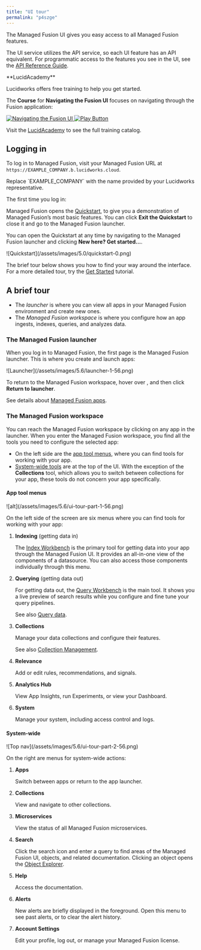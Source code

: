 ```yaml
---
title: "UI tour"
permalink: "p4szge"
---
```


The Managed Fusion UI gives you easy access to all Managed Fusion features.

The UI service utilizes the API service, so each UI feature has an API equivalent. For programmatic access to the features you see in the UI, see the [API Reference Guide](/managed-fusion/5.9/t51gkk/ap-is).

<Note>
**LucidAcademy**

Lucidworks offers free training to help you get started.

The **Course** for **Navigating the Fusion UI** focuses on navigating through the Fusion application:

<Frame>
  <a href="https://academy.lucidworks.com/navigating-the-fusion-admin-ui" target="_blank">
    <div class="note-image-wrapper">
      <img noZoom src="/assets/images/training-covers/navigating-fusion-ui.jpeg" alt="Navigating the Fusion UI" class="note-image" />
      <img noZoom src="/images/play-btn.svg" alt="Play Button" class="note-image-overlay" />
    </div>
  </a>
</Frame>


Visit the [LucidAcademy](https://academy.lucidworks.com) to see the full training catalog.

</Note>

## Logging in

To log in to Managed Fusion, visit your Managed Fusion URL at `https://EXAMPLE_COMPANY.b.lucidworks.cloud`.

<Note>
Replace `EXAMPLE_COMPANY` with the name provided by your Lucidworks representative.
</Note>

The first time you log in:

Managed Fusion opens the [Quickstart](/how-to/w1eu0z/quickstart), to give you a demonstration of Managed Fusion’s most basic features. You can click **Exit the Quickstart** to close it and go to the Managed Fusion launcher.

You can open the Quickstart at any time by navigating to the Managed Fusion launcher and clicking **New here? Get started…​**.

<Frame>![Quickstart](/assets/images/5.0/quickstart-0.png)</Frame>

The brief tour below shows you how to find your way around the interface. For a more detailed tour, try the [Get Started](how-to/get-started-mf/lrrfgb/getting-started-with-managed-fusion) tutorial.

## A brief tour

* The *launcher* is where you can view all apps in your Managed Fusion environment and create new ones.
* The *Managed Fusion workspace* is where you configure how an app ingests, indexes, queries, and analyzes data.

### The Managed Fusion launcher

When you log in to Managed Fusion, the first page is the Managed Fusion launcher. This is where you create and launch apps:

<Frame>![Launcher](/assets/images/5.6/launcher-1-56.png)</Frame>

To return to the Managed Fusion workspace, hover over <InlineImage src="/assets/images/5.6/workspace-menu-apps-56.png"/>, and then click **Return to launcher**.

See details about [Managed Fusion apps](/managed-fusion/5.9/hnym6k/managed-fusion-apps).

### The Managed Fusion workspace

You can reach the Managed Fusion workspace by clicking on any app in the launcher. When you enter the Managed Fusion workspace, you find all the tools you need to configure the selected app:

* On the left side are the [app tool menus](#app-tool-menus), where you can find tools for working with your app.
* [System-wide tools](#system-wide-tools) are at the top of the UI. With the exception of the **Collections** tool, which allows you to switch between collections for your app, these tools do not concern your app specifically.

#### App tool menus

<Frame>![alt](/assets/images/5.6/ui-tour-part-1-56.png)</Frame>

On the left side of the screen are six menus where you can find tools for working with your app:

1. <InlineImage src="/assets/images/5.6/workspace-menu-indexing-56.png"/> **Indexing** (getting data in)

   The [Index Workbench](/managed-fusion/5.9/g4oud0/index-workbench) is the primary tool for getting data into your app through the Managed Fusion UI. It provides an all-in-one view of the components of a datasource. You can also access those components individually through this menu.
2. <InlineImage src="/assets/images/5.6/workspace-menu-querying-56.png"/> **Querying** (getting data out)

   For getting data out, the [Query Workbench](/managed-fusion/5.9/ukxc4p/query-workbench) is the main tool. It shows you a live preview of search results while you configure and fine tune your query pipelines.

   See also [Query data](/managed-fusion/5.9/s3j1mi/query-data).
3. <InlineImage src="/assets/images/5.6/workspace-menu-collections-56.png"/> **Collections**

   Manage your data collections and configure their features.

   See also [Collection Management](/managed-fusion/5.9/n8oj99/collections).
4. <InlineImage src="/assets/images/5.6/relevance-icon-56.png"/> **Relevance**

   Add or edit rules, recommendations, and signals.
5. <InlineImage src="/assets/images/5.6/analytics-icon-56.png"/> **Analytics Hub**

   View App Insights, run Experiments, or view your Dashboard.
6. <InlineImage src="/assets/images/5.6/system-icon-56.png"/> **System**

   Manage your system, including access control and logs.

#### System-wide

<Frame>![Top nav](/assets/images/5.6/ui-tour-part-2-56.png)</Frame>

On the right are menus for system-wide actions:

1. <InlineImage src="/assets/images/5.6/workspace-menu-apps-56.png"/> **Apps**

   Switch between apps or return to the app launcher.
2. <InlineImage src="/assets/images/5.6/collections-icon-56.png"/> **Collections**

   View and navigate to other collections.
3. <InlineImage src="/assets/images/5.3/all-services-operational.png"/> **Microservices**

   View the status of all Managed Fusion microservices.
4. <InlineImage src="/assets/images/5.3/search-icon.png"/> **Search**

   Click the search icon and enter a query to find areas of the Managed Fusion UI, objects, and related documentation. Clicking an object opens the [Object Explorer](/managed-fusion/5.9/v90jze/object-explorer).
5. <InlineImage src="/assets/images/4.0/icons/workspace-help.png"/> **Help**

   Access the documentation.
6. <InlineImage src="/assets/images/4.0/icons/workspace-alerts.png"/> **Alerts**

   New alerts are briefly displayed in the foreground. Open this menu to see past alerts, or to clear the alert history.
7. <InlineImage src="/assets/images/4.0/icons/workspace-account.png"/> **Account Settings**

   Edit your profile, log out, or manage your Managed Fusion license.